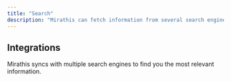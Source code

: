 ```yaml
---
title: "Search"
description: "Mirathis can fetch information from several search engines"
---
```


## Integrations

Mirathis syncs with multiple search engines to find you the most relevant information.

<Card title="Google" icon="google" iconType="sharp-solid" color="#000000" horizontal>
  
</Card>

<Card title="Weather" icon="cloud" iconType="sharp-solid" color="#000000" horizontal>
  
</Card>

<Card title="YouTube" icon="youtube" iconType="sharp-solid" color="#000000" horizontal>
  
</Card>

<Card title="Twitter/X" icon="twitter" iconType="sharp-solid" color="#000000" horizontal>
  
</Card>

<Card title="GitHub" icon="github" iconType="sharp-solid" color="#000000" horizontal>
  
</Card>